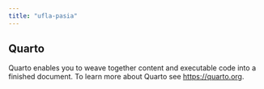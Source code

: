 ```yaml
---
title: "ufla-pasia"
---
```


## Quarto

Quarto enables you to weave together content and executable code into a finished document. To learn more about Quarto see <https://quarto.org>.
